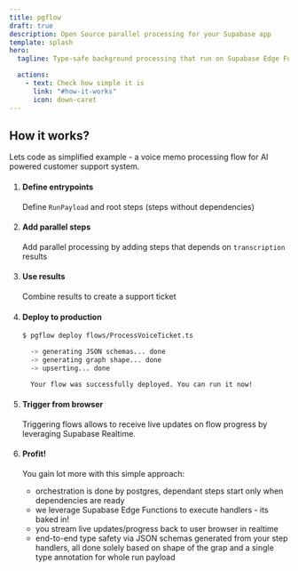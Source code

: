```yaml
---
title: pgflow
draft: true
description: Open Source parallel processing for your Supabase app
template: splash
hero:
  tagline: Type-safe background processing that run on Supabase Edge Functions or dedicated workers and stream updates back to the browser

  actions:
    - text: Check how simple it is
      link: "#how-it-works"
      icon: down-caret
---
```



## How it works?

Lets code as simplified example - a voice memo processing flow
for AI powered customer support system.

<Steps>

1. #### Define entrypoints

   Define `RunPayload` and root steps (steps without dependencies)

   <CodeAfterMarker code={_01_entrypoint} lang="ts" />

2. #### Add parallel steps

   Add parallel processing by adding steps that depends on `transcription` results

   <CodeAfterMarker code={_02_parallel_processing} lang="ts" />

3. #### Use results

   Combine results to create a support ticket

   <CodeAfterMarker code={_03_combine} lang="ts" />

4. #### Deploy to production

   ```sh
   $ pgflow deploy flows/ProcessVoiceTicket.ts

     -> generating JSON schemas... done
     -> generating graph shape... done
     -> upserting... done

     Your flow was successfully deployed. You can run it now!
   ```

5. #### Trigger from browser

   Triggering flows allows to receive live updates on flow progress by leveraging Supabase Realtime.

   <CodeAfterMarker code={_05_trigger} lang="ts" />

6. #### Profit!

   You gain lot more with this simple approach:

   - orchestration is done by postgres, dependant steps start only when dependencies are ready
   - we leverage Supabase Edge Functions to execute handlers - its baked in!
   - you stream live updates/progress back to user browser in realtime
   - end-to-end type safety via JSON schemas generated from your step handlers, all done solely based on shape of the grap and a single type annotation for whole run payload

</Steps>
